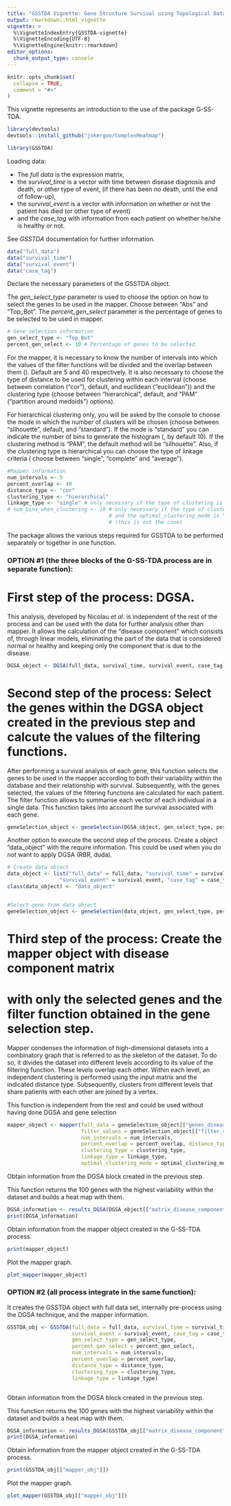 ```yaml
---
title: "GSSTDA Vignette: Gene Structure Survival using Topological Data Analysis"
output: rmarkdown::html_vignette
vignette: >
  %\VignetteIndexEntry{GSSTDA-vignette}
  %\VignetteEncoding{UTF-8}
  %\VignetteEngine{knitr::rmarkdown}
editor_options: 
  chunk_output_type: console
---
```


```r
knitr::opts_chunk$set(
  collapse = TRUE,
  comment = "#>"
)
```

This vignette represents an introduction to the use of the package G-SS-TDA. 

```r
library(devtools)
devtools::install_github("jokergoo/ComplexHeatmap")

library(GSSTDA)
```

Loading data:

* The *full data* is the expression matrix, 
* the *survival_time* is a vector with time between disease diagnosis and death, 
or other type of event, (if there has been no death, until the end of follow-up), 
* the *survival_event* is a vector with information  on whether or not the patient 
has died (or other type of event) 
* and the *case_tag* with information from each patient on whether he/she is 
healthy or not.

See *GSSTDA* documentation for further information.
```r
data("full_data")
data("survival_time")
data("survival_event")
data("case_tag")
```


Declare the necessary parameters of the GSSTDA object.

The *gen_select_type* parameter is used to choose the option on how to select 
the genes to be used in the mapper. Choose between "Abs" and "Top_Bot". The
*percent_gen_select* parameter is the percentage of genes to be selected to be 
used in mapper.
```r
# Gene selection information
gen_select_type <- "Top_Bot"
percent_gen_select <- 10 # Percentage of genes to be selected
```

For the mapper, it is necessary to know the number of intervals into which the 
values of the filter functions will be divided and the overlap between them 
(\code{percent_overlap}). Default are 5 and 40 respectively. It is also 
necessary to choose the type of distance to be used for clustering within each 
interval (choose between correlation ("cor"), default, and euclidean 
("euclidean")) and the clustering  type (choose between "hierarchical", default, 
and "PAM" (“partition around medoids”) options).

For hierarchical clustering only, you will be asked by the console to choose 
the mode in which the number of clusters will be chosen (choose between 
"silhouette", default, and "standard"). If the mode is "standard" you can 
indicate the number of bins to generate the histogram (\code{num_bins_when_clustering}, 
by default 10). If the clustering method is "PAM", the default method will be "silhouette". 
Also, if the clustering type is hierarchical you can choose the type of linkage criteria 
(\code{linkage_type} choose between "single", "complete" and "average"). 

```r
#Mapper information
num_intervals <- 5
percent_overlap <- 40
distance_type <- "cor"
clustering_type <- "hierarchical"
linkage_type <- "single" # only necessary if the type of clustering is hierarchical 
# num_bins_when_clustering <- 10 # only necessary if the type of clustering is hierarchical 
                                 # and the optimal_clustering_mode is "silhouette"
                                 # (this is not the case)
```


The package allows the various steps required for GSSTDA to be performed 
separately or together in one function. 


### OPTION #1 (the three blocks of the G-SS-TDA process are in separate function):

# First step of the process: DGSA.

This analysis, developed by Nicolau *et al.* is independent of the rest of the 
process and can be used with the data for further analysis other than mapper. 
It allows the calculation of the "disease component" which 
consists of, through linear models, eliminating the part of the data 
that is considered normal or healthy and keeping only the component that is 
due to the disease.  

```r
DGSA_object <- DGSA(full_data, survival_time, survival_event, case_tag)


```

# Second step of the process: Select the genes within the DGSA object created in the previous step and calcute the values of the filtering functions.

After performing a survival analysis of each gene, this function selects the genes to be used in the mapper according to both their variability within the database and their relationship with survival. Subsequently, with the genes selected, the values of the filtering functions are calculated for each patient. The filter function allows to summarise each vector of each individual in a single data. This function takes into account the survival associated with each gene.

```r
geneSelection_object <- geneSelection(DGSA_object, gen_select_type, percent_gen_select)

```

Another option to execute the second step of the process. Create a object "data_object" with the require information. This could be used when you do not want to apply DGSA (RBR, duda).

```r
# Create data object
data_object <- list("full_data" = full_data, "survival_time" = survival_time,
                 "survival_event" = survival_event, "case_tag" = case_tag)
class(data_object) <- "data_object"


#Select gene from data object
geneSelection_object <- geneSelection(data_object, gen_select_type, percent_gen_select)


```


# Third step of the process: Create the mapper object with disease component matrix
# with only the selected genes and the filter function obtained in the gene selection step.

Mapper condenses the information of high-dimensional datasets into a combinatory 
graph that is referred to as the skeleton of the dataset. To do so, it divides 
the dataset into different levels according to its value of the filtering function. 
These levels overlap each other. Within each level, an independent clustering 
is performed using the input matrix and the indicated distance type. 
Subsequently, clusters from different levels that share patients with each other 
are joined by a vertex.

This function is independent from the rest and could be used without having done 
DGSA and gene selection

```r
mapper_object <- mapper(full_data = geneSelection_object[["genes_disease_component"]], 
                        filter_values = geneSelection_object[["filter_values"]],
                        num_intervals = num_intervals,
                        percent_overlap = percent_overlap, distance_type = distance_type,
                        clustering_type = clustering_type,
                        linkage_type = linkage_type, 
                        optimal_clustering_mode = optimal_clustering_mode)


```


Obtain information from the DGSA block created in the previous step.

This function returns the 100 genes with the highest variability within 
the dataset and builds a heat map with them.
```r
DGSA_information <- results_DGSA(DGSA_object[["matrix_disease_component"]], case_tag)
print(DGSA_information)
```

Obtain information from the mapper object created in the G-SS-TDA process.
```r
print(mapper_object)
```

Plot the mapper graph.
```r
plot_mapper(mapper_object)
```


### OPTION #2 (all process integrate in the same function):

It creates the GSSTDA object with full data set, internally pre-process using the DGSA technique, and the mapper information.
```r
GSSTDA_obj <- GSSTDA(full_data = full_data, survival_time = survival_time, 
                     survival_event = survival_event, case_tag = case_tag, 
                     gen_select_type = gen_select_type, 
                     percent_gen_select = percent_gen_select, 
                     num_intervals = num_intervals, 
                     percent_overlap = percent_overlap, 
                     distance_type = distance_type, 
                     clustering_type = clustering_type, 
                     linkage_type = linkage_type)



```

Obtain information from the DGSA block created in the previous step.

This function returns the 100 genes with the highest variability within the dataset and builds a heat map with them.
```r
DGSA_information <- results_DGSA(GSSTDA_obj[["matrix_disease_component"]], case_tag)
print(DGSA_information)
```

Obtain information from the mapper object created in the G-SS-TDA process.
```r
print(GSSTDA_obj[["mapper_obj"]])
```

Plot the mapper graph.
```r
plot_mapper(GSSTDA_obj[["mapper_obj"]])
```

